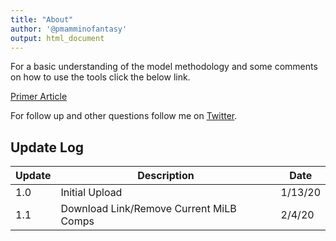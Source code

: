 ```yaml
---
title: "About"
author: '@pmamminofantasy'
output: html_document
---
```


For a basic understanding of the model methodology and some comments on how to use the tools click the below link.

[Primer Article](https://www.friendswithfantasybenefits.com/fantasy-prospect-value-model-version-1-0/)

For follow up and other questions follow me on [Twitter](https://twitter.com/pmamminofantasy).

## Update Log

|Update| Description    | Date |
|----- | -------------- | ----- |
|1.0   | Initial Upload | 1/13/20 |
|1.1   | Download Link/Remove Current MiLB Comps | 2/4/20 |
